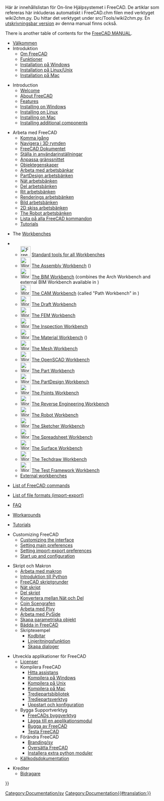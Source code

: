<languages/>

<div class="mw-translate-fuzzy">
Här är innehållslistan för On-line Hjälpsystemet i FreeCAD. De artiklar som refereras här inkluderas automatiskt i FreeCAD.chm filen med verktyget wiki2chm.py. Du hittar det verktyget under src/Tools/wiki2chm.py. En [[Manual/sv|utskrivningsbar version]] av denna manual finns också.
</div>

There is another table of contents for the [[Manual:Introduction|FreeCAD MANUAL]].

<div class="mw-translate-fuzzy">
* [[Online Help Startpage/sv| Välkommen]]
* Introduktion
** [[About FreeCAD/sv|Om FreeCAD]]
** [[Feature list/sv|Funktioner]]
** [[Install on Windows/sv|Installation på  Windows]]
** [[Install on Unix/sv|Installation på Linux/Unix]]
** [[Install on Mac/sv|Installation på Mac]]
</div>

* Introduction
**[[Online_Help_Startpage|Welcome]]
** [[About_FreeCAD|About FreeCAD]]
** [[Feature_list|Features]]
** [[Installing_on_Windows|Installing on Windows]]
** [[Installing_on_Linux|Installing on Linux]]
** [[Installing_on_Mac|Installing on Mac]]
** [[Installing_additional_components|Installing additional components]]

<div class="mw-translate-fuzzy">
* Arbeta med FreeCAD
** [[Getting started/sv|Komma igång]]
** [[Mouse Model/sv|Navigera i 3D rymden]]
** [[Document structure/sv|FreeCAD Dokumentet]]
** [[Preferences Editor/sv|Ställa in användarinställningar]]
** [[Interface Customization/sv|Anpassa gränssnittet]]
** [[Property/sv|Objektegenskaper]]
** [[Workbenches/sv|Arbeta med arbetsbänkar]]
** [[PartDesign Workbench/sv|PartDesign arbetsbänken]]
** [[Mesh Workbench/sv|Nät arbetsbänken]]
** [[Part Workbench/sv|Del arbetsbänken]]
** [[Drawing Workbench/sv|Rit arbetsbänken]]
** [[Raytracing Workbench/sv|Renderings arbetsbänken]]
** [[Image Workbench/sv|Bild arbetsbänken]]
** [[Draft Workbench/sv|2D skiss arbetsbänken]]
** [[Robot Workbench/sv|The Robot arbetsbänken]]
** [[List of Commands/sv|Lista på alla FreeCAD kommandon]]
** [[Tutorials/sv|Tutorials]]
</div>

* The [[Workbenches|Workbenches]]
<!--Please keep this list consistent with User_hub, Workbenches and Manual:The_FreeCAD_Interface-->
** [[Image:Freecad.svg|32px]] [[Std_Base|Standard tools for all Workbenches]]
** [[Image:Workbench_Assembly.svg|32px]] [[Assembly_Workbench|The Assembly Workbench]] ({{Version|1.0}})
** [[Image:Workbench_BIM.svg|32px]] [[BIM_Workbench|The BIM Workbench]] (combines the Arch Workbench and external BIM Workbench available in {{VersionMinus|0.21}})
** [[Image:Workbench_CAM.svg|32px]] [[CAM_Workbench|The CAM Workbench]] (called "Path Workbench" in {{VersionMinus|0.21}})
** [[Image:Workbench_Draft.svg|32px]] [[Draft_Workbench|The Draft Workbench]]
** [[Image:Workbench_FEM.svg|32px]] [[FEM_Workbench|The FEM Workbench]]
** [[Image:Workbench_Inspection.svg|32px]] [[Inspection_Workbench|The Inspection Workbench]]
** [[Image:Workbench_Material.svg|32px]] [[Material_Workbench|The Material Workbench]] ({{Version|1.0}})
** [[Image:Workbench_Mesh.svg|32px]] [[Mesh_Workbench|The Mesh Workbench]]
** [[Image:Workbench_OpenSCAD.svg|32px]] [[OpenSCAD_Workbench|The OpenSCAD Workbench]]
** [[Image:Workbench_Part.svg|32px]] [[Part_Workbench|The Part Workbench]]
** [[Image:Workbench_PartDesign.svg|32px]] [[PartDesign_Workbench|The PartDesign Workbench]]
** [[Image:Workbench_Points.svg|32px]] [[Points_Workbench|The Points Workbench]]
** [[Image:Workbench_Reverse_Engineering.svg|32px]] [[Reverse_Engineering_Workbench|The Reverse Engineering Workbench]]
** [[Image:Workbench_Robot.svg|32px]] [[Robot_Workbench|The Robot Workbench]]
** [[Image:Workbench_Sketcher.svg|32px]] [[Sketcher_Workbench|The Sketcher Workbench]]
** [[Image:Workbench_Spreadsheet.svg|32px]] [[Spreadsheet_Workbench|The Spreadsheet Workbench]]
** [[Image:Workbench_Surface.svg|32px]] [[Surface_Workbench|The Surface Workbench]]
** [[Image:Workbench_TechDraw.svg|32px]] [[TechDraw_Workbench|The Techdraw Workbench]]
** [[Image:Workbench_Test.svg|32px]] [[Testing|The Test Framework Workbench]]
** [[External_workbenches|External workbenches]]

* [[List_of_Commands|List of FreeCAD commands]]

* [[Import_Export|List of file formats (import-export)]]

* [[Frequently_asked_questions|FAQ]]

* [[Workarounds|Workarounds]]

* [[Tutorials|Tutorials]]

* Customizing FreeCAD
** [[Interface_Customization|Customizing the interface]]
** [[Preferences_Editor|Setting main preferences]]
** [[Import_Export_Preferences|Setting import-export preferences]]
** [[Start_up_and_Configuration|Start up and configuration]]

<div class="mw-translate-fuzzy">
* Skript och Makron
** [[Macros/sv|Arbeta med makron]]
** [[Introduction to Python/sv|Introduktion till Python]]
** [[FreeCAD Scripting Basics/sv|FreeCAD skriptgrunder]]
** [[Mesh Scripting/sv|Nät skript]]
** [[Topological data scripting/sv|Del skript]]
** [[Mesh to Part/sv|Konvertera mellan Nät och Del]]
** [[Scenegraph/sv|Coin Scengrafen]]
** [[Pivy/sv|Arbeta med Pivy]]
** [[PySide/sv|Arbeta med PySide]]
** [[Scripted objects/sv|Skapa  parametriska objekt]]
** [[Embedding FreeCAD/sv|Bädda in FreeCAD]]
** Skriptexempel
*** [[Code snippets/sv|Kodbitar]]
*** [[Line drawing function/sv|Linjeritningsfunktion]]
*** [[Dialog creation/sv|Skapa dialoger]]
</div>

<div class="mw-translate-fuzzy">
* Utveckla applikationer för FreeCAD
** [[License/sv|Licenser]]
** Kompilera FreeCAD
*** [[Tracker/sv|Hitta assistans]]
*** [[Compile_on_Windows/sv|Kompilera på Windows]]
*** [[Compile_on_Linux/sv|Kompilera på Unix]]
*** [[Compile_on_MacOS/sv|Kompilera på Mac]]
*** [[Third Party Libraries/sv|Tredjepartsbibliotek]]
*** [[Third Party Tools/sv|Tredjepartsverktyg]]
*** [[Start up and Configuration/sv|Uppstart och konfiguration]]
** Bygga Supportverktyg 
*** [[FreeCAD Build Tool/sv|FreeCADs byggverktyg]]
*** [[Module Creation/sv|Lägga till en applikationsmodul]]
*** [[Debugging/sv|Bugga av FreeCAD]]
*** [[Testing/sv|Testa FreeCAD]]
** Förändra FreeCAD 
*** [[Branding/sv]] 
*** [[Localisation/sv|Översätta FreeCAD]]
*** [[Extra python modules/sv|Installera extra python moduler]]
** [[Source documentation/sv|Källkodsdokumentation]]
</div>

<div class="mw-translate-fuzzy">
* Krediter
**[[Contributors/sv|Bidragare]]
</div>

<div class="mw-translate-fuzzy">
[[Category:Documentation/sv]]
</div>


{{Userdocnavi{{#translation:}}}}
[[Category:Documentation{{#translation:}}]]